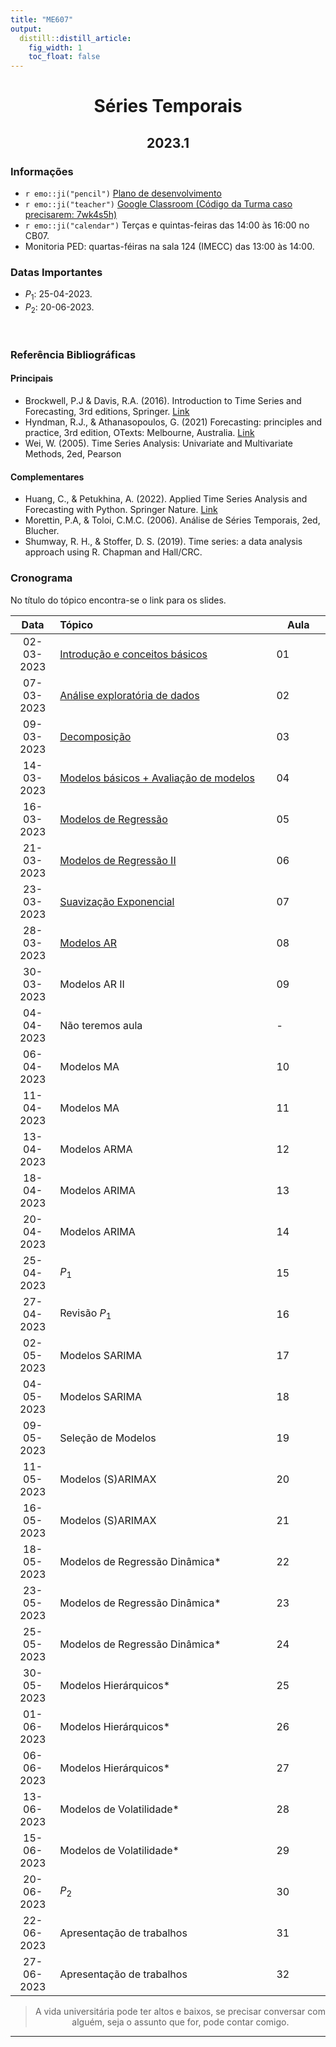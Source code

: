 ```yaml
---
title: "ME607"
output:
  distill::distill_article: 
    fig_width: 1
    toc_float: false  
---
```


<center>

# Séries Temporais

## 2023.1


</center>

### Informações 

- `r emo::ji("pencil")` [Plano de desenvolvimento](https://github.com/ctruciosm/ctruciosm.github.io/blob/master/documentos/ME607A_Ementa_2023S1.pdf)
- `r emo::ji("teacher")` [Google Classroom  (Código da Turma caso precisarem: 7wk4s5h)](https://classroom.google.com/c/NTgyMTk0MzMyMDE2?cjc=7wk4s5h)
- `r emo::ji("calendar")` Terças e quintas-feiras das 14:00 às 16:00 no CB07.
- Monitoria PED: quartas-féiras na sala 124 (IMECC) das 13:00 às 14:00.

### Datas Importantes

- $P_1:$ 25-04-2023.
- $P_2:$ 20-06-2023.
 

</br>



### Referência Bibliográficas

#### Principais

- Brockwell, P.J & Davis, R.A. (2016). Introduction to Time Series and Forecasting, 3rd editions, Springer. [Link](https://link.springer.com/book/10.1007/978-3-319-29854-2)
- Hyndman, R.J., \& Athanasopoulos, G. (2021) Forecasting: principles and practice, 3rd edition, OTexts: Melbourne, Australia. [Link](https://otexts.com/fpp3/)
- Wei, W. (2005). Time Series Analysis: Univariate and Multivariate Methods, 2ed, Pearson


#### Complementares


- Huang, C., \& Petukhina, A. (2022). Applied Time Series Analysis and Forecasting with Python. Springer Nature. [Link](https://link.springer.com/book/10.1007/978-3-031-13584-2)
- Morettin, P.A, \& Toloi, C.M.C. (2006). Análise de Séries Temporais, 2ed, Blucher.
- Shumway, R. H., & Stoffer, D. S. (2019). Time series: a data analysis approach using R. Chapman and Hall/CRC.




### **Cronograma**

No título do tópico encontra-se o link para os slides.


| Data  | Tópico                         | Aula |
|:-----:|:-------------------------------|--------|
| 02-03-2023    | [Introdução e conceitos básicos](https://ctruciosm.github.io/ME607-unicamp/Aula01.html) | 01 | 
| 07-03-2023     | [Análise exploratória de dados](https://ctruciosm.github.io/ME607-unicamp/Aula02.html) | 02 | 
| 09-03-2023     | [Decomposição](https://ctruciosm.github.io/ME607-unicamp/Aula03.html)   | 03 | 
| 14-03-2023     | [Modelos básicos + Avaliação de modelos](https://ctruciosm.github.io/ME607-unicamp/Aula04.html) | 04 | 
| 16-03-2023     | [Modelos de Regressão](https://ctruciosm.github.io/ME607-unicamp/Aula05.html) | 05 | 
| 21-03-2023     | [Modelos de Regressão II](https://ctruciosm.github.io/ME607-unicamp/Aula06.html) | 06 | 
| 23-03-2023     | [Suavização Exponencial](https://ctruciosm.github.io/ME607-unicamp/Aula07.html)  | 07 | 
| 28-03-2023     | [Modelos AR](https://ctruciosm.shinyapps.io/Aula08/#/title-slide) | 08 | 
| 30-03-2023     | Modelos AR II   | 09 | 
| 04-04-2023     | Não teremos aula   | - | 
| 06-04-2023     | Modelos MA  | 10 | 
| 11-04-2023     | Modelos MA | 11 | 
| 13-04-2023     | Modelos ARMA | 12 | 
| 18-04-2023     | Modelos ARIMA  | 13 | 
| 20-04-2023     | Modelos ARIMA    | 14 | 
| 25-04-2023     | $P_1$ | 15 | 
| 27-04-2023     | Revisão $P_1$ | 16 |
| 02-05-2023     | Modelos SARIMA | 17 | 
| 04-05-2023     | Modelos SARIMA | 18 | 
| 09-05-2023     | Seleção de Modelos | 19 | 
| 11-05-2023     | Modelos (S)ARIMAX   | 20 | 
| 16-05-2023     | Modelos (S)ARIMAX   | 21 | 
| 18-05-2023     | Modelos de Regressão Dinâmica*  | 22 | 
| 23-05-2023     | Modelos de Regressão Dinâmica* | 23 | 
| 25-05-2023     | Modelos de Regressão Dinâmica* | 24 | 
| 30-05-2023     | Modelos Hierárquicos*  | 25 | 
| 01-06-2023     | Modelos Hierárquicos*  | 26 | 
| 06-06-2023     | Modelos Hierárquicos*  | 27 | 
| 13-06-2023     | Modelos de Volatilidade* | 28 | 
| 15-06-2023     | Modelos de Volatilidade* | 29 | 
| 20-06-2023     | $P_2$ | 30 | 
| 22-06-2023     | Apresentação de trabalhos | 31 | 
| 27-06-2023     | Apresentação de trabalhos | 32 | 

<center>

> A vida universitária pode ter altos e baixos, se precisar conversar com alguém, seja o assunto que for, pode contar comigo. 

</center>



---- 